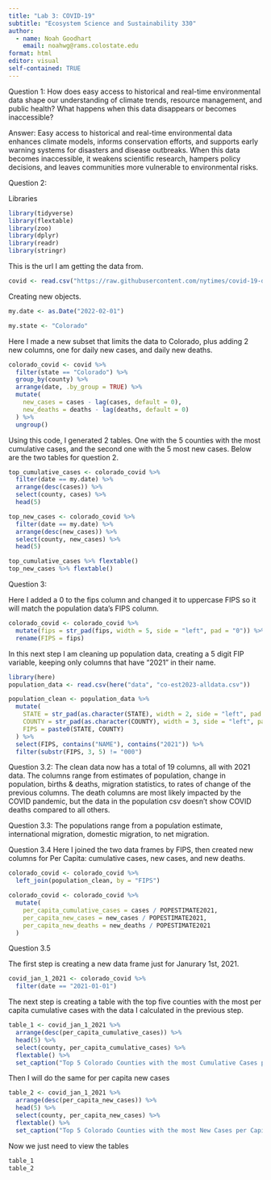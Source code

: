 ```yaml
---
title: "Lab 3: COVID-19"
subtitle: "Ecosystem Science and Sustainability 330"
author: 
  - name: Noah Goodhart
    email: noahwg@rams.colostate.edu
format: html
editor: visual
self-contained: TRUE
---
```


Question 1: How does easy access to historical and real-time environmental data shape our understanding of climate trends, resource management, and public health? What happens when this data disappears or becomes inaccessible?

Answer: Easy access to historical and real-time environmental data enhances climate models, informs conservation efforts, and supports early warning systems for disasters and disease outbreaks. When this data becomes inaccessible, it weakens scientific research, hampers policy decisions, and leaves communities more vulnerable to environmental risks.

Question 2:


Libraries

```r
library(tidyverse)
library(flextable)
library(zoo)
library(dplyr)
library(readr)
library(stringr)
```

This is the url I am getting the data from.
```r
covid <- read.csv("https://raw.githubusercontent.com/nytimes/covid-19-data/master/us-counties.csv")
```

Creating new objects.
```r
my.date <- as.Date("2022-02-01")

my.state <- "Colorado"
```

Here I made a new subset that limits the data to Colorado, plus adding 2 new columns, one for daily new cases, and daily new deaths.
```r
colorado_covid <- covid %>%
  filter(state == "Colorado") %>%  
  group_by(county) %>% 
  arrange(date, .by_group = TRUE) %>% 
  mutate(
    new_cases = cases - lag(cases, default = 0), 
    new_deaths = deaths - lag(deaths, default = 0) 
  ) %>%
  ungroup()
```

Using this code, I generated 2 tables. One with the 5 counties with the most cumulative cases, and the second one with the 5 most new cases. Below are the two tables for question 2.
```r
top_cumulative_cases <- colorado_covid %>%
  filter(date == my.date) %>%
  arrange(desc(cases)) %>%
  select(county, cases) %>%
  head(5)

top_new_cases <- colorado_covid %>%
  filter(date == my.date) %>%
  arrange(desc(new_cases)) %>%
  select(county, new_cases) %>%
  head(5)

top_cumulative_cases %>% flextable()
top_new_cases %>% flextable()

```
Question 3:

Here I added a 0 to the fips column and changed it to uppercase FIPS so it will match the population data's FIPS column. 
```r
colorado_covid <- colorado_covid %>%
  mutate(fips = str_pad(fips, width = 5, side = "left", pad = "0")) %>% 
  rename(FIPS = fips)
```

In this next step I am cleaning up population data, creating a 5 digit FIP variable, keeping only columns that have "2021" in their name.
```r
library(here)
population_data <- read.csv(here("data", "co-est2023-alldata.csv"))

population_clean <- population_data %>%
  mutate(
    STATE = str_pad(as.character(STATE), width = 2, side = "left", pad = "0"),
    COUNTY = str_pad(as.character(COUNTY), width = 3, side = "left", pad = "0"),
    FIPS = paste0(STATE, COUNTY)
  ) %>%
  select(FIPS, contains("NAME"), contains("2021")) %>%
  filter(substr(FIPS, 3, 5) != "000") 

```

Question 3.2:
The clean data now has a total of 19 columns, all with 2021 data. The columns range from estimates of population, change in population, births & deaths, migration statistics, to rates of change of the previous columns. The death columns are most likely impacted by the COVID pandemic, but the data in the population csv doesn't show COVID deaths compared to all others. 

Question 3.3:
The populations range from a population estimate, international migration, domestic migration, to net migration.

Question 3.4
Here I joined the two data frames by FIPS, then created new columns for Per Capita: cumulative cases, new cases, and new deaths.
```r
colorado_covid <- colorado_covid %>%
  left_join(population_clean, by = "FIPS")

colorado_covid <- colorado_covid %>% 
  mutate(
    per_capita_cumulative_cases = cases / POPESTIMATE2021,
    per_capita_new_cases = new_cases / POPESTIMATE2021,
    per_capita_new_deaths = new_deaths / POPESTIMATE2021
  )

```

Question 3.5

The first step is creating a new data frame just for Janurary 1st, 2021.
```r
covid_jan_1_2021 <- colorado_covid %>%
  filter(date == "2021-01-01")
```

The next step is creating a table with the top five counties with the most per capita cumulative cases with the data I calculated in the previous step.
```r
table_1 <- covid_jan_1_2021 %>%
  arrange(desc(per_capita_cumulative_cases)) %>%
  head(5) %>%
  select(county, per_capita_cumulative_cases) %>%
  flextable() %>%
  set_caption("Top 5 Colorado Counties with the most Cumulative Cases per Capita on 2021-01-01")

```

Then I will do the same for per capita new cases
```r
table_2 <- covid_jan_1_2021 %>% 
  arrange(desc(per_capita_new_cases)) %>% 
  head(5) %>% 
  select(county, per_capita_new_cases) %>% 
  flextable() %>% 
  set_caption("Top 5 Colorado Counties with the most New Cases per Capita on 2021-01-01")
```

Now we just need to view the tables
```r
table_1
table_2
```

